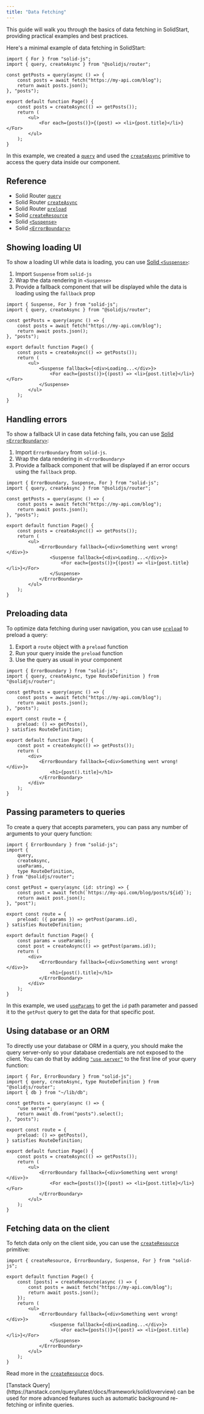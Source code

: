 ```yaml
---
title: "Data Fetching"
---
```


This guide will walk you through the basics of data fetching in SolidStart, providing practical examples and best practices.

Here's a minimal example of data fetching in SolidStart:

```tsx title="src/routes/index.tsx"
import { For } from "solid-js";
import { query, createAsync } from "@solidjs/router";

const getPosts = query(async () => {
	const posts = await fetch("https://my-api.com/blog");
	return await posts.json();
}, "posts");

export default function Page() {
	const posts = createAsync(() => getPosts());
	return (
		<ul>
			<For each={posts()}>{(post) => <li>{post.title}</li>}</For>
		</ul>
	);
}
```

In this example, we created a [`query`](https://docs.solidjs.com/solid-router/reference/data-apis/query) and used the [`createAsync`](https://docs.solidjs.com/solid-router/reference/data-apis/create-async) primitive to access the query data inside our component.

## Reference

- Solid Router [`query`](https://docs.solidjs.com/solid-router/reference/data-apis/query)
- Solid Router [`createAsync`](https://docs.solidjs.com/solid-router/reference/data-apis/create-async)
- Solid Router [`preload`](https://docs.solidjs.com/solid-router/reference/preload-functions/preload)
- Solid [`createResource`](https://docs.solidjs.com/reference/basic-reactivity/create-resource)
- Solid [`<Suspense>`](https://docs.solidjs.com/reference/components/suspense)
- Solid [`<ErrorBoundary>`](https://docs.solidjs.com/reference/components/error-boundary)

## Showing loading UI

To show a loading UI while data is loading, you can use [Solid `<Suspense>`](https://docs.solidjs.com/reference/components/suspense):

1. Import `Suspense` from `solid-js`
2. Wrap the data rendering in `<Suspense>`
3. Provide a fallback component that will be displayed while the data is loading using the `fallback` prop

```tsx {1} {13} {15} title="src/routes/index.tsx"
import { Suspense, For } from "solid-js";
import { query, createAsync } from "@solidjs/router";

const getPosts = query(async () => {
	const posts = await fetch("https://my-api.com/blog");
	return await posts.json();
}, "posts");

export default function Page() {
	const posts = createAsync(() => getPosts());
	return (
		<ul>
			<Suspense fallback={<div>Loading...</div>}>
				<For each={posts()}>{(post) => <li>{post.title}</li>}</For>
			</Suspense>
		</ul>
	);
}
```

## Handling errors

To show a fallback UI in case data fetching fails, you can use [Solid `<ErrorBoundary>`](https://docs.solidjs.com/reference/components/error-boundary):

1. Import `ErrorBoundary` from `solid-js`.
2. Wrap the data rendering in `<ErrorBoundary>`
3. Provide a fallback component that will be displayed if an error occurs using the `fallback` prop.

```tsx {1} {13} {17} title="src/routes/index.tsx"
import { ErrorBoundary, Suspense, For } from "solid-js";
import { query, createAsync } from "@solidjs/router";

const getPosts = query(async () => {
	const posts = await fetch("https://my-api.com/blog");
	return await posts.json();
}, "posts");

export default function Page() {
	const posts = createAsync(() => getPosts());
	return (
		<ul>
			<ErrorBoundary fallback={<div>Something went wrong!</div>}>
				<Suspense fallback={<div>Loading...</div>}>
					<For each={posts()}>{(post) => <li>{post.title}</li>}</For>
				</Suspense>
			</ErrorBoundary>
		</ul>
	);
}
```

## Preloading data

To optimize data fetching during user navigation, you can use [`preload`](https://docs.solidjs.com/solid-router/reference/preload-functions/preload) to preload a query:

1. Export a `route` object with a `preload` function
2. Run your query inside the `preload` function
3. Use the query as usual in your component

```tsx {2} {9-11} title="src/routes/index.tsx"
import { ErrorBoundary } from "solid-js";
import { query, createAsync, type RouteDefinition } from "@solidjs/router";

const getPosts = query(async () => {
	const posts = await fetch("https://my-api.com/blog");
	return await posts.json();
}, "posts");

export const route = {
	preload: () => getPosts(),
} satisfies RouteDefinition;

export default function Page() {
	const post = createAsync(() => getPosts());
	return (
		<div>
			<ErrorBoundary fallback={<div>Something went wrong!</div>}>
				<h1>{post().title}</h1>
			</ErrorBoundary>
		</div>
	);
}
```

## Passing parameters to queries

To create a query that accepts parameters, you can pass any number of arguments to your query function:

```tsx {9-10} {15} {19-20} title="src/routes/posts/[id]/index.tsx"
import { ErrorBoundary } from "solid-js";
import {
	query,
	createAsync,
	useParams,
	type RouteDefinition,
} from "@solidjs/router";

const getPost = query(async (id: string) => {
	const post = await fetch(`https://my-api.com/blog/posts/${id}`);
	return await post.json();
}, "post");

export const route = {
	preload: ({ params }) => getPost(params.id),
} satisfies RouteDefinition;

export default function Page() {
	const params = useParams();
	const post = createAsync(() => getPost(params.id));
	return (
		<div>
			<ErrorBoundary fallback={<div>Something went wrong!</div>}>
				<h1>{post().title}</h1>
			</ErrorBoundary>
		</div>
	);
}
```

In this example, we used [`useParams`](https://docs.solidjs.com/solid-router/reference/primitives/use-params) to get the `id` path parameter and passed it to the `getPost` query to get the data for that specific post.

## Using database or an ORM

To directly use your database or ORM in a query, you should make the query server-only so your database credentials are not exposed to the client. You can do that by adding [`"use server"`](https://docs.solidjs.com/solid-start/reference/server/use-server) to the first line of your query function:

```tsx {3} {6-7} title="src/routes/index.tsx"
import { For, ErrorBoundary } from "solid-js";
import { query, createAsync, type RouteDefinition } from "@solidjs/router";
import { db } from "~/lib/db";

const getPosts = query(async () => {
	"use server";
	return await db.from("posts").select();
}, "posts");

export const route = {
	preload: () => getPosts(),
} satisfies RouteDefinition;

export default function Page() {
	const posts = createAsync(() => getPosts());
	return (
		<ul>
			<ErrorBoundary fallback={<div>Something went wrong!</div>}>
				<For each={posts()}>{(post) => <li>{post.title}</li>}</For>
			</ErrorBoundary>
		</ul>
	);
}
```

## Fetching data on the client

To fetch data only on the client side, you can use the [`createResource`](https://docs.solidjs.com/reference/basic-reactivity/create-resource) primitive:

```tsx {1} {4-7} title="src/routes/index.tsx"
import { createResource, ErrorBoundary, Suspense, For } from "solid-js";

export default function Page() {
	const [posts] = createResource(async () => {
		const posts = await fetch("https://my-api.com/blog");
		return await posts.json();
	});
	return (
		<ul>
			<ErrorBoundary fallback={<div>Something went wrong!</div>}>
				<Suspense fallback={<div>Loading...</div>}>
					<For each={posts()}>{(post) => <li>{post.title}</li>}</For>
				</Suspense>
			</ErrorBoundary>
		</ul>
	);
}
```

Read more in the [`createResource`](https://docs.solidjs.com/reference/basic-reactivity/create-resource) docs.

<Callout type="info">
    [Tanstack Query](https://tanstack.com/query/latest/docs/framework/solid/overview) can be used for more advanced features such as automatic background re-fetching or infinite queries.
</Callout>
